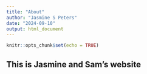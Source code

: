 ```yaml
---
title: "About"
author: "Jasmine S Peters"
date: "2024-09-10"
output: html_document
---
```


```r
knitr::opts_chunk$set(echo = TRUE)
```

## This is Jasmine and Sam's website